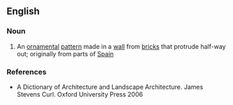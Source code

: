==English==

===Noun===
{{en-noun}}

# An [[ornamental]] [[pattern]] made in a [[wall]] from [[brick]]s that protrude half-way out; originally from parts of [[Spain]]

===References===
* A Dictionary of Architecture and Landscape Architecture. James Stevens Curl. Oxford University Press 2006